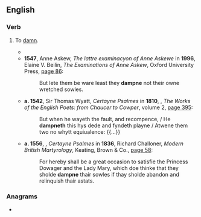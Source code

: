 ==English==

===Verb===
{{en-verb|dampn}}

# {{lb|en|transitive|obsolete}} To [[damn]].
#* {{rfquotek|en|Geoffrey Chaucer}}
#* '''1547''', Anne Askew, ''The lattre examinacyon of Anne Askewe'' in '''1996''', Elaine V. Beilin, ''The Examinations of Anne Askew'', Oxford University Press, [http://books.google.com/books?id=8EwO0zSIQ04C&pg=PA86&dq=%22dampne%22#v=onepage page 86]:
#*: But lete them be ware least they '''dampne''' not their owne wretched sowles.
#* '''a. 1542''', Sir Thomas Wyatt, ''Certayne Psalmes'' in '''1810''', {{w|Samuel Johnson}}, ''The Works of the English Poets: from Chaucer to Cowper'', volume 2, [http://books.google.com/books?id=hOs_AAAAYAAJ&pg=PA395&dq=%22dampneth%22#v=onepage page 395]:
#*: But when he wayeth the fault, and recompence, / He '''dampneth''' this hys dede and fyndeth playne / Atwene them two no whytt equiualence: {{...}}
#* '''a. 1556''', {{w|Thomas Cranmer}}, ''Certayne Psalmes'' in '''1836''', Richard Challoner, ''Modern British Martyrology'', Keating, Brown & Co., [http://books.google.com/books?id=mIgwAQAAMAAJ&pg=PA58&dq=%22dampne%22#v=onepage page 58]:
#*: For hereby shall be a great occasion to satisfie the Princess Dowager and the Lady Mary, which doe thinke that they sholde '''dampne''' thair sowles if thay sholde abandon and relinquish thair astats.

===Anagrams===
* {{anagrams|en|a=ademnp|dampen|madnep}}